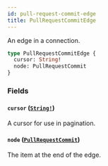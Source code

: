 ```yaml
---
id: pull-request-commit-edge
title: PullRequestCommitEdge
---
```


An edge in a connection.

```graphql
type PullRequestCommitEdge {
  cursor: String!
  node: PullRequestCommit
}
```

### Fields

#### `cursor` ([`String!`](/docs/api/scalars/string))

A cursor for use in pagination.

#### `node` ([`PullRequestCommit`](/docs/api/objects/pull-request-commit))

The item at the end of the edge.
